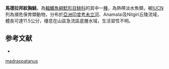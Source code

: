 {{Speciesbox
| name = 馬德拉邦紋胸鮡
| status = EN
| status_system = IUCN3.1
| image = 
| image_width = 250px
| genus = Glyptothorax
| species = madraspatanus
| authority = [[Day|Day]], 1873
| synonyms = *''Glyptosternum madraspatanum '',Day, 1873 
*''Glyptothorax madraspatanam '',Day, 1873 
*''Glyptothorax madraspatanum '',Day, 1873 
}}
'''馬德拉邦紋胸鮡'''，為[[輻鰭魚綱|輻鰭魚綱]][[鯰形目|鯰形目]][[鮡科|鮡科]]的其中一[[種|種]]，為熱帶淡水魚類，被[[IUCN|IUCN]]列為瀕危保育類動物，分布於[[亞洲|亞洲]][[印度|印度]][[考未立河|考未立河]]、Anamalai及Nilgiri丘陵流域，體長可達11.5公分，棲息在山區急流區底層水域，生活習性不明。

==参考文献==
*{{FishBase_species|genus=Glyptothorax|species=madraspatanus|year=2015|month=3}}
{{Taxonbar|from=Q5677595}}

[[Category:纹胸鮡属|madraspatanus]]